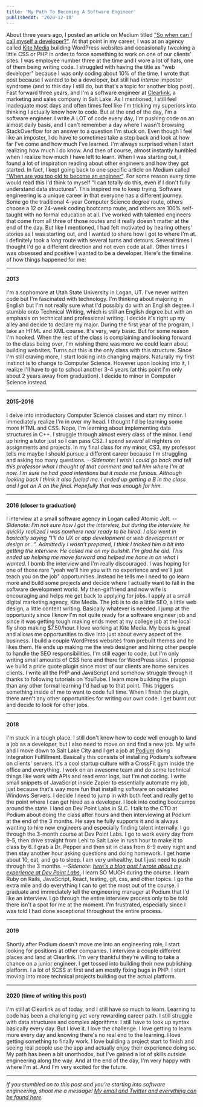 ```yaml
---
title: 'My Path To Becoming A Software Engineer'
publishedAt: '2020-12-18'
---
```


About three years ago, I posted an article on Medium titled ["So when can I call myself a developer?"](https://medium.com/@coltvant/so-when-can-i-call-myself-a-developer-7bc96de4b39a). At that point in my career, I was at an agency called [Kite Media](https://www.kitemedia.com/) building WordPress websites and occasionally tweaking a little CSS or PHP in order to force something to work on one of our clients' sites. I was employee number three at the time and I wore a lot of hats, one of them being writing code. I struggled with having the title as "web developer" because I was only coding about 10% of the time. I wrote that post because I wanted to be a developer, but still had *intense* imposter syndrome (and to this day I still do, but that's a topic for another blog post). Fast forward three years, and I'm a software engineer at [Clearlink](https://www.clearlink.com/), a marketing and sales company in Salt Lake. As I mentioned, I still feel inadequate most days and often times feel like I'm tricking my superiors into thinking I actually know how to code. But at the end of the day, I'm a software engineer. I write A LOT of code every day, I'm pushing code on an almost daily basis, and I can't remember a day where I wasn't browsing StackOverflow for an answer to a question I'm stuck on. Even though I feel like an imposter, I do have to sometimes take a step back and look at how far I've come and how much I've learned. I'm always surprised when I start realizing how much I do know. And then of course, almost instantly humbled when I realize how much I have left to learn. When I was starting out, I found a lot of inspiration reading about other engineers and how they got started. In fact, I kept going back to one specific article on Medium called ["When are you too old to become an engineer"](https://medium.com/@donpinkus/when-are-you-too-old-to-become-an-engineer-31db0fdca554). For some reason every time would read this I'd think to myself "I can totally do this, even if I don't fully understand data structures". This inspired me to keep trying. Software engineering is a unique career in that everyone has a different journey. Some go the traditional 4-year Computer Science degree route, others choose a 12 or 24-week coding bootcamp route, and others are 100% self-taught with no formal education at all. I've worked with talented engineers that come from all three of those routes and it really doesn't matter at the end of the day. But like I mentioned, I had felt motivated by hearing others' stories as I was starting out, and I wanted to share how I got to where I'm at. I definitely took a *long* route with several turns and detours. Several times I thought I'd go a different direction and not even code at all. Other times I was obsessed and positive I wanted to be a developer. Here's the timeline of how things happened for me:

---

#### **2013**

I'm a sophomore at Utah State University in Logan, UT. I've never written code but I'm fascinated with technology. I'm thinking about majoring in English but I'm not really sure what I'd possibly do with an English degree. I stumble onto Technical Writing, which is still an English degree but with an emphasis on technical and professional writing. I decide it's right up my alley and decide to declare my major. During the first year of the program, I take an HTML and XML course. It's very, very basic. But for some reason I'm hooked. When the rest of the class is complaining and looking forward to the class being over, I'm wishing there was more we could learn about building websites. Turns out this is the only class with this structure. Since I'm still craving more, I start looking into changing majors. Naturally my first instinct is to change to Computer Science. However upon looking into it, I realize I'll have to go to school another 3-4 years (at this point I'm only about 2 years away from graduation). I decide to minor in Computer Science instead.

---

#### **2015-2016** 

I delve into introductory Computer Science classes and start my minor. I immediately realize I'm in over my head. I thought I'd be learning some more HTML and CSS. Nope, I'm learning about implementing data structures in C++. I struggle through almost every class of the minor. I end up hiring a tutor just so I can pass CS2. I spend *several* all nighters on assignments and projects. In my final class for my minor, CS3, my professor tells me maybe I should pursue a different career because I'm struggling and asking too many questions. _\--Sidenote: I wish I could go back and tell this professor what I thought of that comment and tell him where I'm at now. I'm sure he had good intentions but it made me furious. Although looking back I think it also fueled me. I ended up getting a B in the class and I got an A on the final. Hopefully that was enough for him._

---

#### **2016 (closer to graduation)**

I interview at a small software agency in Logan called Atomic Jolt. _\--Sidenote: I'm not sure how I got the interview, but during the interview, he quickly realized I was nowhere near ready to be hired. I also went in basically saying "I'll do UX or app development or web development or design or...". Admittedly I wasn't prepared, I think I tricked him a bit into getting the interview. He called me on my bullshit. I'm glad he did. This ended up helping me move forward and helped me hone in on what I wanted._ I bomb the interview and I'm really discouraged. I was hoping for one of those rare "yeah we'll hire you with no experience and we'll just teach you on the job" opportunities. Instead he tells me I need to go learn more and build some projects and decide where I actually want to fall in the software development world. My then-girlfriend and now wife is encouraging and helps me get back to applying for jobs. I apply at a small digital marketing agency, Kite Media. The job is to do a little SEO, a little web design, a little content writing. Basically whatever is needed. I jump at the opportunity since I know I'm not quite ready for a software engineer job and since it was getting tough making ends meet at my college job at the local fly shop making $7.50/hour. I love working at Kite Media. My boss is great and allows me opportunities to dive into just about every aspect of the business. I build a couple WordPress websites from prebuilt themes and he likes them. He ends up making me the web designer and hiring other people to handle the SEO responsibilities. I'm still eager to code, but I'm only writing small amounts of CSS here and there for WordPress sites. I propose we build a price quote plugin since most of our clients are home services clients. I write all the PHP and JavaScript and somehow struggle through it thanks to following tutorials on YouTube. I learn more building the plugin than any other formal learning I'd had up to that point. This triggers something inside of me to want to code full time. When I finish the plugin, there aren't any other opportunities for writing our own code. I get burnt out and decide to look for other jobs.

---

#### **2018**

I'm stuck in a tough place. I still don't know how to code well enough to land a job as a developer, but I also need to move on and find a new job. My wife and I move down to Salt Lake City and I get a job at [Podium](https://www.podium.com/) doing Integration Fulfillment. Basically this consists of installing Podium's software on clients' servers. It's a cool startup culture with a CrossFit gym inside the office and everything. I work on an awesome team and do some technical things like work with APIs and read error logs, but I'm not coding. I write small snippets of JavaScript inside Zapier to essentially automate my job, just because that's way more fun that installing software on outdated Windows Servers. I decide I need to jump in with both feet and really get to the point where I can get hired as a developer. I look into coding bootcamps around the state. I land on Dev Point Labs in SLC. I talk to the CTO at Podium about doing the class after hours and then interviewing at Podium at the end of the 3 months. He says he fully supports it and is always wanting to hire new engineers and especially finding talent internally. I go through the 3-month course at Dev Point Labs. I go to work every day from 9-5, then drive straight from Lehi to Salt Lake in rush hour to make it to class by 6. I grab a Dr. Pepper and then sit in class from 6-9 every night and then stay another hour asking questions and doing homework. I get home about 10, eat, and go to sleep. I am very unhealthy, but I just need to push through the 3 months. _\--Sidenote: [here's a blog post I wrote about my experience at Dev Point Labs.](https://medium.com/@coltvant/my-experience-going-to-a-coding-bootcamp-2c0decc58874)_ I learn SO MUCH during the course. I learn Ruby on Rails, JavaScript, React, testing, git, css, and other topics. I go the extra mile and do everything I can to get the most out of the course. I graduate and immediately tell the engineering manager at Podium that I'd like an interview. I go through the entire interview process only to be told there isn't a spot for me at the moment. I'm frustrated, especially since I was told I had done exceptional throughout the entire process.

---

#### **2019**

Shortly after Podium doesn't move me into an engineering role, I start looking for positions at other companies. I interview a couple different places and land at Clearlink. I'm very thankful they're willing to take a chance on a junior engineer. I get tossed into building their new publishing platform. I a lot of SCSS at first and am mostly fixing bugs in PHP. I start moving into more technical projects building out the actual platform.

---

#### **2020 (time of writing this post)**

I'm still at Clearlink as of today, and I still have so much to learn. Learning to code has been a challenging yet very rewarding career path. I still struggle with data structures and complex algorithms. I still have to look up syntax basically every day. But I love it. I love the challenge. I love getting to learn more every day and knowing there's no real end to the learning. I love getting something to finally work. I love building a project start to finish and seeing real people use the app and actually enjoy their experience doing so. My path has been a bit unorthodox, but I've gained a lot of skills outside engineering along the way. And at the end of the day, I'm very happy with where I'm at. And I'm very excited for the future.

---

_If you stumbled on to this post and you're starting into software engineering, shoot me a message! [My email and Twitter and everything can be found here](/about)._
